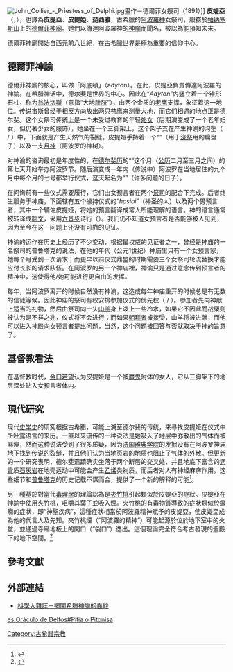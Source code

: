 {{noteTA
|1=zh-cn:德尔斐; zh-hant:德爾菲;
|2=zh-cn:德尔斐历; zh-hant:德爾菲曆;
|3=zh-cn:德尔斐历史; zh-hant:德爾菲歷史;
}}
[[File:John_Collier_-_Priestess_of_Delphi.jpg|thumb]]畫作－德爾菲女祭司（1891）]]
'''皮媞亞'''（{{lang-el|Πυθία}}，{{lang-en|Pythia}}），也譯為'''皮提亞'''、'''皮提婭'''、'''琵西雅'''，古希臘的[[阿波羅|阿波羅神]]女祭司，服務於[[帕纳塞斯山|帕纳塞斯山]]上的[[德爾菲|德爾菲]][[神廟|神廟]]。她們以傳達阿波羅神的[[神諭|神諭]]而聞名，被認為能預知未來。

德爾菲神廟開始自西元前八世紀，在古希臘世界是極為重要的信仰中心。

==德爾菲神諭==
德爾菲神廟的核心，叫做「阿底頓」（adyton）。在此，皮媞亞負責傳達阿波羅的神諭。在希腊神话中，德尔斐是世界的中心。因此在“''Adyton''”内竖立着一个锥形石柱，称为[[翁法洛斯|翁法洛斯]]（意指“大地[[肚脐|肚脐]]”），由两个金质的[[老鹰|老鹰]]支撑，象征着这一地位。传说宙斯曾经于相反方向放出两只苍鹰来测量大地，而它们相遇的地点正是德尔斐。这个女祭司传统上是一个未受过教育的年轻[[处女|处女]]（后期演变成了一个老年妇女，但仍著少女的服饰），她坐在一个三脚架上，这个架子支在产生神谕的沟壑（{{polytonic|ἄδυτον}} / {{lang|en|Adyton}}）中，下面就是产生天然气的裂缝。皮提娅手持着一个“''{{lang|en|phiale}}''”（用于[[浇祭|浇祭]]用的扁盘子）以及一支[[月桂|月桂]]（阿波罗的神树）。

对神谕的咨询最初是年度性的，在[[古希腊历|德尔斐历]]的“{{lang|en|Bysios}}”这个月（[[公历|公历]]二月至三月之间）的第七天开始举办阿波罗节。随后演变成一年内（传说中）阿波罗在当地居住的九个月中每个月的七号都举行仪式，这天起名为“''{{lang|en|polyphthoos}}''”（许多问题的日子）。

在问询前有一些仪式需要履行，它们由女预言者在两个[[祭司|祭司]]的配合下完成。后者终生服务于神庙，下面辖有五个操持仪式的“''hosioi''”（神圣的人）以及两个男预言者，其中一个辅佐皮提娅，将她的预言翻译成常人所能理解的语言。神的语言通常被转译成[[韵文|韵文]]，采用[[六音步|六音步]]诗行（{{lang|en|hexameter}}）。我们仍不知道女预言者是否能够被人见到，因为至今在这一问题上还没有可靠的见证。

神谕的运作在历史上经历了不少变动，根据最权威的见证者之一，曾经是神庙的一名祭司的普鲁塔克的说法，在他的年代（公元1世纪）神庙里只有一个女预言家，她每个月受到一次请求；而更早以前仪式鼎盛的时期需要三个女祭司轮流替换才能应付长长的请求队伍。在阿波罗的另一个神庙裡，神谕只是通过意念传到预言者的精神中，这使得他/她可能进行更自由的发挥。

每年，当阿波罗离开的时候自然没有神谕，这造成每年神庙重开的时候总是有无数的信徒等候。因此神庙的祭司有权安排参加仪式的优先权（{{polytonic|Προμαντεία}} / {{lang|en|promanteia}}）。参加者先向神献上适当的礼物，然后由祭司向一头[[山羊|山羊]]身上泼上一些冷水，如果它不因此而战栗则被认为是不祥之兆，仪式将不会进行；而如果[[朝拜者|朝拜者]]被接受，山羊将被进献，而他可以进入神殿向女预言者提出问题，当然，这个问题被回答与否就取决于神的旨意了。

==基督教看法==
在基督教时代，[[金口若望|金口若望]]认为皮提娅是一个被[[魔鬼|魔鬼]]附体的女人，它从三脚架下的地层深处钻入女预言者体内。

==現代研究==
现代[[史学史|史学史]]的研究根据古希腊，可能上溯至德尔斐的传统，来寻找皮提娅在仪式中所吐露语言的来历。一直以来流传的一种说法是她吸入了地层中弥散出的气体而被麻痹，然而这种说法受到了很多质疑，因为[[法国雅典学院|法国雅典学院]]的发掘没有在阿波罗神庙地下找到传说的裂缝，并且他们认为当地[[页岩|页岩]]的地质也阻止了气体的外散。但更新的一个研究表明，德尔斐遗蹟确实坐落于两个断层的交叉处，并且地底下富含的[[沥青|沥青]]质[[石灰岩|石灰岩]]在地壳运动中可能会产生[[乙烯|乙烯]]类物质，而后者对人有神经麻痹作用。这些细节和[[普鲁塔克|普鲁塔克]]的历史记载不谋而合，提供了一个新的解释的可能<ref>{{Cite magazine|url=http://www.sciam.com/article.cfm?articleID=0009BD34-398C-1F0A-97AE80A84189EEDF|archive-url=https://web.archive.org/web/20070926222546/http://www.sciam.com/article.cfm?articleID=0009BD34-398C-1F0A-97AE80A84189EEDF|title=Questioning the Delphic Oracle |archive-date=2007年9月26日|date=August 2003|magazine=Scientific American}}</ref>。

另一種基於對當代[[毒理學|毒理學]]的理論認為是[[夾竹桃|夾竹桃]]引起類似於皮媞亞的症狀。皮媞亞在神諭中使用夾竹桃，咀嚼其葉子並吸入煙。夾竹桃的有毒物質導致的症狀類似於癲癇的症狀，即“神聖疾病”，這種症狀相當於阿波羅精神賦予的皮媞亞，使皮媞亞成為他的代言人及先知。夾竹桃煙（“阿波羅的精神”）可能起源於位於地下室中的火盆，並通過寺廟地板上的開口（“裂口”）逸出。這個理論完全符合考古發現的聖殿下的地下空間。<ref>{{Cite journal|url=https://muse.jhu.edu/article/581067|title=A Bittersweet Story: The True Nature of the Laurel of the Oracle of Delphi|first=Haralampos V.|last=Harissis|date=2014年5月7日|journal=Perspectives in Biology and Medicine|volume=57|issue=3|pages=351–360|via=Project MUSE|doi=10.1353/pbm.2014.0032|access-date=2020年5月7日|archive-date=2019年10月7日|archive-url=https://web.archive.org/web/20191007195136/https://muse.jhu.edu/article/581067|dead-url=no}}</ref>

==參考文獻==
{{reflist}}

==外部連結==
*[http://sa.ylib.com/read/readshow.asp?FDocNo=279&DocNo=439 科學人雜誌－揭開希臘神諭的面紗] {{Wayback|url=http://sa.ylib.com/read/readshow.asp?FDocNo=279&DocNo=439 |date=20060328023544 }}
{{DEFAULTSORT:Pythia}}
{{古希臘}}
[[Category:古希腊宗教|Category:古希腊宗教]]

[[es:Oráculo_de_Delfos#Pitia_o_Pitonisa|es:Oráculo de Delfos#Pitia o Pitonisa]]